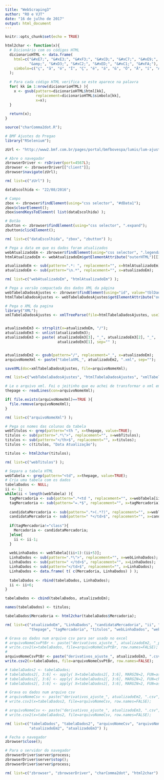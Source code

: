 ```yaml
---
title: "WebScraping3"
author: "RO e VJT"
date: "16 de julho de 2017"
output: html_document
---
```


```r
knitr::opts_chunk$set(echo = TRUE)
```

[comment]: # (https://do.remifa.so/archives/unicode/latin1.html)

```r
html2char <- function(x){
  # Dicionário com os códigos HTML
  dicionarioHTML <- data.frame(
    html=c("&#xE7;", "&#xE3;", "&#xF3;", "&#xCD;", "&#xC7;", "&#xE9;", "&#xE1;", 
           "&amp;", "&#xD3;", "&#xC2;", "&#xED;", "&#xC1;", "&#xFA;"), 
    simbolo=c("ç", "ã", "ó", "Í", "Ç", "é", "á", "&", "Ó", "Â", "í", "Á", "ú") 
  );
  
  # Para cada código HTML verifica se este aparece na palavra
  for( kk in 1:nrow(dicionarioHTML) ){
    x <- gsub(pattern=dicionarioHTML$html[kk], 
              replacement=dicionarioHTML$simbolo[kk], 
              x=x);
  }
  
  return(x);
}

source("charComma2dot.R");
```

```r
# BMF Ajustes do Pregao
library("RSelenium");

zUrl <- "http://www2.bmf.com.br/pages/portal/bmfbovespa/lumis/lum-ajustes-do-pregao-ptBR.asp";

# Abre o navegador
zbrowserDriver <- rsDriver(port=4567L);
zbrowser <- zbrowserDriver[["client"]];
zbrowser$navigate(zUrl);

rm( list=c("zUrl") );
```

```r
dataEscolhida <- "22/08/2016";

# Campo
zbox <- zbrowser$findElement(using="css selector", "#dData1");
zbox$clearElement();
zbox$sendKeysToElement( list(dataEscolhida) );

# Botão
zbutton <- zbrowser$findElement(using="css selector", ".expand");
zbutton$clickElement();

rm( list=c("dataEscolhida", "zbox", "zbutton") );
```

```r
# Pega a data em que os dados foram atualizados
webAtualizadoEm <- zbrowser$findElement(using="css selector", ".legenda");
htmlAtualizadoEm <- webAtualizadoEm$getElementAttribute("outerHTML")[[1]];

atualizadoEm <- sub(pattern=".*: ", replacement="", x=htmlAtualizadoEm);
atualizadoEm <- sub(pattern="\n.*", replacement="", x=atualizadoEm);

rm( list=c("webAtualizadoEm", "htmlAtualizadoEm") );
```

```r
# Pega a versão compactada dos dados XML da página
webTabelaDadosAjustes <- zbrowser$findElement(using="id", value="tblDadosAjustes");
htmlTabelaDadosAjustes <- webTabelaDadosAjustes$getElementAttribute("outerHTML")[[1]];
```

```r
# Pega o XML da pagina
library("XML");
xmlTabelaDadosAjustes <- xmlTreeParse(file=htmlTabelaDadosAjustes, useInternalNodes=T);


atualizadoEm3 <- strsplit(x=atualizadoEm, "/");
atualizadoEm3 <- unlist(atualizadoEm3);
atualizadoEm3 <- paste( atualizadoEm3[3], "_", atualizadoEm3[2], "_", 
                        atualizadoEm3[1], sep="" );


atualizadoEm2 <- gsub(pattern="/", replacement="_", x=atualizadoEm);
arquivoNomeXml <- paste("tabelaXML_", atualizadoEm2, ".xml", sep="");

saveXML(doc=xmlTabelaDadosAjustes, file=arquivoNomeXml);

rm( list=c("webTabelaDadosAjustes", "htmlTabelaDadosAjustes", "xmlTabelaDadosAjustes") );
```

```r
# Le o arquivo xml. Foi o jeitinho que eu achei de transformar o xml em char
thepage <- readLines(con=arquivoNomeXml);

if( file.exists(arquivoNomeXml)==TRUE ){
  file.remove(arquivoNomeXml);
}

rm( list=c("arquivoNomeXml") );
```

```r
# Pega os nomes das colunas da tabela
webTitulos <- grep(pattern="<th ", x=thepage, value=TRUE);
titulos <- sub(pattern=".*\">", replacement="", x=webTitulos);
titulos <- sub(pattern="</th>$", replacement="", x=titulos);
titulos <- c(titulos, "Data Atualização");

titulos <- html2char(titulos);

rm( list=c("webTitulos") );
```

```r
# Separa a tabela HTML
webTabela <- grep(pattern="<td", x=thepage, value=TRUE);
# Cria uma tabela com os dados
tabelaDados <- NULL;
ii <- 1;
while(ii < length(webTabela) ){
  tagMercadoria <- sub(pattern=".*<td ", replacement="", x=webTabela[ii]);
  tagMercadoria <- sub(pattern="=.*$", replacement="", x=tagMercadoria);
  
  candidataMercadoria <- sub(pattern=".*>(.*?)", replacement="", x=webTabela[ii]);
  candidataMercadoria <- sub(pattern=" *</td>$", replacement="", x=candidataMercadoria);
  
  if(tagMercadoria!="class"){
    Mercadoria <- candidataMercadoria;
  }else{
    ii <- ii-1;
  }
  
  webLinhaDados <- webTabela[(ii+1):(ii+5)];
  LinhaDados <- sub(pattern=".*\">", replacement="", x=webLinhaDados);
  LinhaDados <- sub(pattern=" </td>$", replacement="", x=LinhaDados);
  LinhaDados <- sub(pattern="</td>$", replacement="", x=LinhaDados);
  LinhaDados <- data.frame( t( c(Mercadoria, LinhaDados) ) );
  
  tabelaDados <- rbind(tabelaDados, LinhaDados);
  ii <- ii+6;
}

tabelaDados <- cbind(tabelaDados, atualizadoEm);

names(tabelaDados) <- titulos;

tabelaDados$Mercadoria <- html2char(tabelaDados$Mercadoria);

rm( list=c("atualizadoEm", "LinhaDados", "candidataMercadoria", "ii", "Mercadoria", 
           "thepage", "tagMercadoria", "titulos", "webLinhaDados", "webTabela") );
```

```r
# Grava os dados num arquivo csv para ser usado no excel
# arquivoNomeCsvPtBr <- paste("derivativos_ajuste_", atualizadoEm2, "_ptbr.csv", sep="");
# write.csv2(x=tabelaDados, file=arquivoNomeCsvPtBr, row.names=FALSE);
# 
arquivoNomeCsvPtBr <- paste("derivativos_ajuste_", atualizadoEm3, ".csv", sep="");
write.csv2(x=tabelaDados, file=arquivoNomeCsvPtBr, row.names=FALSE);
```

```r
# tabelaDados2 <- tabelaDados;
# tabelaDados2[, 3:6] <- apply( X=tabelaDados2[, 3:6], MARGIN=2, FUN=as.character );
# tabelaDados2[, 3:6] <- apply( X=tabelaDados2[, 3:6], MARGIN=2, FUN=charComma2dot );
# tabelaDados2[, 3:6] <- apply( X=tabelaDados2[, 3:6], MARGIN=2, FUN=as.numeric );

# Grava os dados num arquivo csv
# arquivoNomeCsv <- paste("derivativos_ajuste_", atualizadoEm2, ".csv", sep="");
# write.csv2(x=tabelaDados2, file=arquivoNomeCsv, row.names=FALSE);

# arquivoNomeCsv <- paste("derivativos_ajuste_", atualizadoEm3, ".csv", sep="");
# write.csv2(x=tabelaDados2, file=arquivoNomeCsv, row.names=FALSE);

rm( list=c("tabelaDados", "tabelaDados2", "arquivoNomeCsv", "arquivoNomeCsvPtBr", 
           "atualizadoEm2", "atualizadoEm3") );
```



```r
# Fecha o navegador
zbrowser$close();

# Para o servidor do navegador
zbrowserDriver$server$process;
zbrowserDriver$server$stop();
zbrowserDriver$server$process;

rm( list=c("zbrowser", "zbrowserDriver", "charComma2dot", "html2char") );
```
